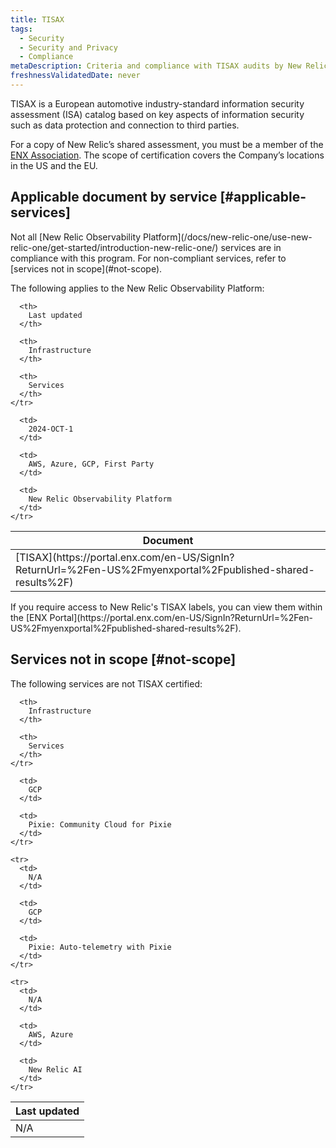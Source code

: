 ```yaml
---
title: TISAX
tags:
  - Security
  - Security and Privacy
  - Compliance
metaDescription: Criteria and compliance with TISAX audits by New Relic services.
freshnessValidatedDate: never
---
```


TISAX is a European automotive industry-standard information security assessment (ISA) catalog based on key aspects of information security such as data protection and connection to third parties.

For a copy of New Relic’s shared assessment, you must be a member of the [ENX Association](https://portal.enx.com/en-US/). The scope of certification covers the Company’s locations in the US and the EU.

## Applicable document by service [#applicable-services]
<Callout variant="caution">
  Not all [New Relic Observability Platform](/docs/new-relic-one/use-new-relic-one/get-started/introduction-new-relic-one/) services are in compliance with this program. For non-compliant services, refer to [services not in scope](#not-scope).
</Callout>

The following applies to the New Relic Observability Platform:

<table>
  <thead>
    <tr>
      <th style={{ width: "200px" }}>
        Document
      </th>

      <th>
        Last updated
      </th>

      <th>
        Infrastructure
      </th>

      <th>
        Services
      </th>
    </tr>
  </thead>

  <tbody>
    <tr>
      <td>
        [TISAX](https://portal.enx.com/en-US/SignIn?ReturnUrl=%2Fen-US%2Fmyenxportal%2Fpublished-shared-results%2F)
      </td>

      <td>
        2024-OCT-1
      </td>

      <td>
        AWS, Azure, GCP, First Party
      </td>

      <td>
        New Relic Observability Platform
      </td>
    </tr>
  </tbody>
</table>

<Callout variant="important">
  If you require access to New Relic's TISAX labels, you can view them within the [ENX Portal](https://portal.enx.com/en-US/SignIn?ReturnUrl=%2Fen-US%2Fmyenxportal%2Fpublished-shared-results%2F).
</Callout>

## Services not in scope [#not-scope]

The following services are not TISAX certified:

<table>
  <thead>
    <tr>
      <th style={{ width: "200px" }}>
        Last updated
      </th>

      <th>
        Infrastructure
      </th>

      <th>
        Services
      </th>
    </tr>
  </thead>

  <tbody>
    <tr>
      <td>
        N/A
      </td>

      <td>
        GCP
      </td>

      <td>
        Pixie: Community Cloud for Pixie
      </td>
    </tr>

    <tr>
      <td>
        N/A
      </td>

      <td>
        GCP
      </td>

      <td>
        Pixie: Auto-telemetry with Pixie
      </td>
    </tr>

    <tr>
      <td>
        N/A
      </td>

      <td>
        AWS, Azure
      </td>

      <td>
        New Relic AI
      </td>
    </tr>
  </tbody>
</table>
